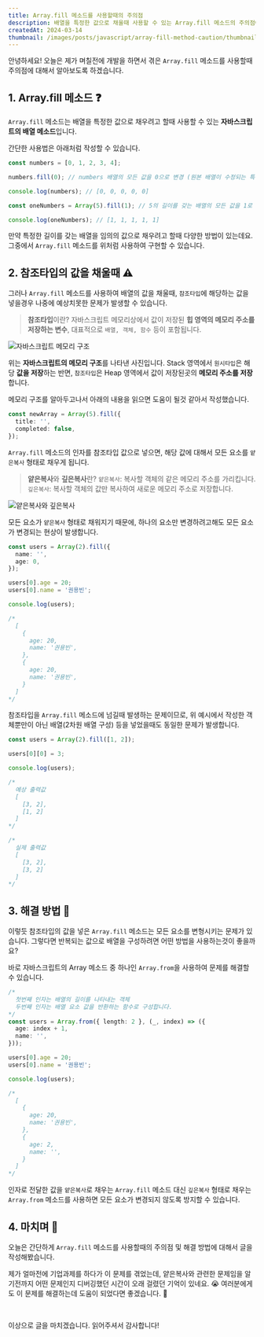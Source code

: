 ```yaml
---
title: Array.fill 메소드를 사용할때의 주의점
description: 배열을 특정한 값으로 채울때 사용할 수 있는 Array.fill 메소드의 주의점에 대해서 알아봅시다.
createdAt: 2024-03-14
thumbnail: /images/posts/javascript/array-fill-method-caution/thumbnail.png
---
```


안녕하세요! 오늘은 제가 며칠전에 개발을 하면서 겪은 `Array.fill` 메소드를 사용할때 주의점에 대해서 알아보도록 하겠습니다.

## 1. Array.fill 메소드 ❓

`Array.fill` 메소드는 배열을 특정한 값으로 채우려고 할때 사용할 수 있는 **자바스크립트의 배열 메소드**입니다.

간단한 사용법은 아래처럼 작성할 수 있습니다.

```typescript
const numbers = [0, 1, 2, 3, 4];

numbers.fill(0); // numbers 배열의 모든 값을 0으로 변경 (원본 배열이 수정되는 특징)

console.log(numbers); // [0, 0, 0, 0, 0]

const oneNumbers = Array(5).fill(1); // 5의 길이를 갖는 배열의 모든 값을 1로 채움

console.log(oneNumbers); // [1, 1, 1, 1, 1]
```

만약 특정한 길이를 갖는 배열을 임의의 값으로 채우려고 할때 다양한 방법이 있는데요. 그중에서 `Array.fill` 메소드를 위처럼 사용하여 구현할 수 있습니다.

## 2. 참조타입의 값을 채울때 ⚠️

그러나 `Array.fill` 메소드를 사용하여 배열의 값을 채울때, `참조타입`에 해당하는 값을 넣을경우 나중에 예상치못한 문제가 발생할 수 있습니다.

> **참조타입**이란?
> 자바스크립트 메모리상에서 값이 저장된 **힙 영역의 메모리 주소를 저장하는 변수**, 대표적으로 `배열, 객체, 함수` 등이 포함됩니다.

![자바스크립트 메모리 구조](/images/posts/javascript/array-fill-method-caution/js-memory-structure.png)

위는 **자바스크립트의 메모리 구조**를 나타낸 사진입니다. Stack 영역에서 `원시타입`은 해당 **값을 저장**하는 반면, `참조타입`은 Heap 영역에서 값이 저장된곳의 **메모리 주소를 저장**합니다.

메모리 구조를 알아두고나서 아래의 내용을 읽으면 도움이 될것 같아서 작성했습니다.

```typescript
const newArray = Array(5).fill({
  title: '',
  completed: false,
});
```

`Array.fill` 메소드의 인자를 참조타입 값으로 넣으면, 해당 값에 대해서 모든 요소를 `얕은복사` 형태로 채우게 됩니다.

> **얕은복사**와 **깊은복사**란?
> `얕은복사`: 복사할 객체의 같은 메모리 주소를 가리킵니다.
> `깊은복사`: 복사할 객체의 값만 복사하여 새로운 메모리 주소로 저장합니다.

![얕은복사와 깊은복사](/images/posts/javascript/array-fill-method-caution/shallow-copy-and-deep-copy.jpg)

모든 요소가 `얕은복사` 형태로 채워지기 때문에, 하나의 요소만 변경하려고해도 모든 요소가 변경되는 현상이 발생합니다.

```typescript
const users = Array(2).fill({
  name: '',
  age: 0,
});

users[0].age = 20;
users[0].name = '권용빈';

console.log(users);

/*
  [
    {
      age: 20,
      name: '권용빈',
    },
    {
      age: 20,
      name: '권용빈',
    }
  ]
*/
```

참조타입을 `Array.fill` 메소드에 넘길때 발생하는 문제이므로, 위 예시에서 작성한 객체뿐만이 아닌 배열(2차원 배열 구성) 등을 넣었을때도 동일한 문제가 발생합니다.

```typescript
const users = Array(2).fill([1, 2]);

users[0][0] = 3;

console.log(users);

/*
  예상 출력값
  [
    [3, 2],
    [1, 2]
  ]
*/

/*
  실제 출력값
  [
    [3, 2],
    [3, 2]
  ]
*/
```

## 3. 해결 방법 🔨

이렇듯 참조타입의 값을 넣은 `Array.fill` 메소드는 모든 요소를 변형시키는 문제가 있습니다. 그렇다면 반복되는 값으로 배열을 구성하려면 어떤 방법을 사용하는것이 좋을까요?

바로 자바스크립트의 Array 메소드 중 하나인 `Array.from`을 사용하여 문제를 해결할 수 있습니다.

```typescript
/*
  첫번째 인자는 배열의 길이를 나타내는 객체
  두번째 인자는 배열 요소 값을 반환하는 함수로 구성합니다.
*/
const users = Array.from({ length: 2 }, (_, index) => ({
  age: index + 1,
  name: '',
}));

users[0].age = 20;
users[0].name = '권용빈';

console.log(users);

/*
  [
    {
      age: 20,
      name: '권용빈',
    },
    {
      age: 2,
      name: '',
    }
  ]
*/
```

인자로 전달한 값을 `얕은복사`로 채우는 `Array.fill` 메소드 대신 `깊은복사` 형태로 채우는 `Array.from` 메소드를 사용하면 모든 요소가 변경되지 않도록 방지할 수 있습니다.

## 4. 마치며 📌

오늘은 간단하게 `Array.fill` 메소드를 사용할때의 주의점 및 해결 방법에 대해서 글을 작성해봤습니다.

제가 얼마전에 기업과제를 하다가 이 문제를 겪었는데, 얕은복사와 관련한 문제임을 알기전까지 어떤 문제인지 디버깅했던 시간이 오래 걸렸던 기억이 있네요. 😭 여러분에게도 이 문제를 해결하는데 도움이 되었다면 좋겠습니다. 🙂

<br />

이상으로 글을 마치겠습니다. 읽어주셔서 감사합니다!
